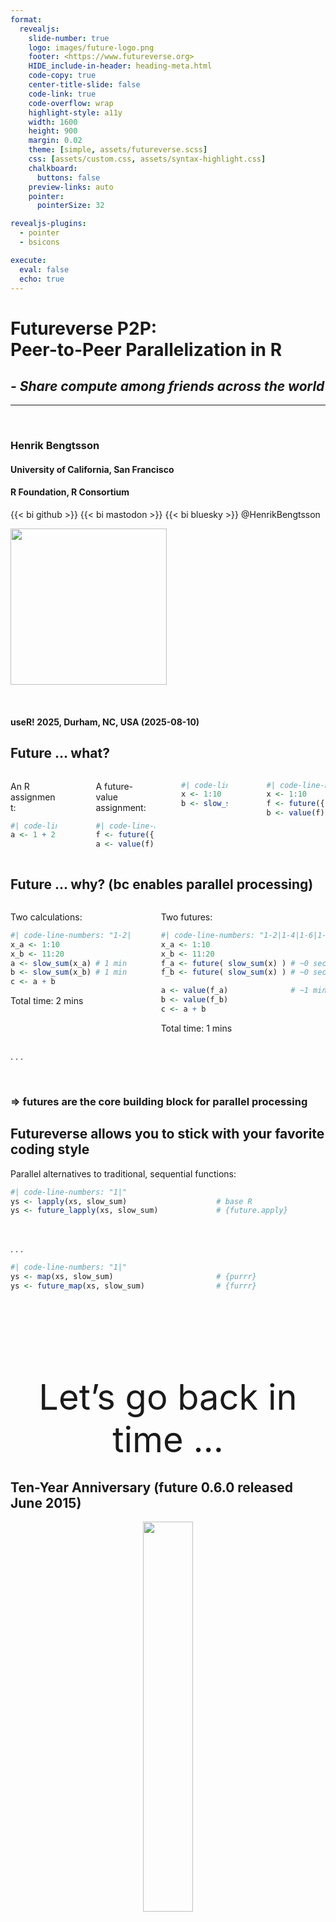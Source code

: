 ```yaml
---
format: 
  revealjs:
    slide-number: true
    logo: images/future-logo.png
    footer: <https://www.futureverse.org>
    HIDE_include-in-header: heading-meta.html
    code-copy: true
    center-title-slide: false
    code-link: true
    code-overflow: wrap
    highlight-style: a11y
    width: 1600
    height: 900
    margin: 0.02
    theme: [simple, assets/futureverse.scss]
    css: [assets/custom.css, assets/syntax-highlight.css]
    chalkboard: 
      buttons: false
    preview-links: auto
    pointer:
      pointerSize: 32

revealjs-plugins:
  - pointer
  - bsicons

execute:
  eval: false
  echo: true
---
```


<h1>Futureverse P2P:<br>Peer-to-Peer Parallelization in R</h1>

<h2><em>- Share compute among friends across the world</em></h2>

<hr/>
<br/>

### Henrik Bengtsson

#### University of California, San Francisco
#### R Foundation, R Consortium

{{< bi github >}} {{< bi mastodon >}} {{< bi bluesky >}} \@HenrikBengtsson<br>

![](images/future-logo.png){.absolute top=20 right=20 width="250"}

<br/>

#### useR! 2025, Durham, NC, USA (2025-08-10)



## Future ... what?

:::: {.columns}

::: {.column width="35%" font="150%" .fragment}
An R assignment:
```r
#| code-line-numbers: false
a <- 1 + 2
```
:::

::: {.column width="10%"}
:::

::: {.column width="45%" font="150%" .fragment}
A future-value assignment:
```r
#| code-line-numbers: false
f <- future({ 1 + 2 })
a <- value(f)
```
:::

<br>

::: {.column width="35%" font="150%" .fragment}
```r
#| code-line-numbers: false
x <- 1:10
b <- slow_sum(x)
```
:::

::: {.column width="10%"}
:::

::: {.column width="45%" font="150%" .fragment}
```r
#| code-line-numbers: false
x <- 1:10
f <- future({ slow_sum(x) })
b <- value(f)
```
:::

::::


## Future ... why? (bc enables parallel processing)

:::: {.columns}

::: {.column width="42%" font="135%" .fragment}
Two calculations:
```r
#| code-line-numbers: "1-2|1-3|1-4|"
x_a <- 1:10
x_b <- 11:20
a <- slow_sum(x_a) # 1 min
b <- slow_sum(x_b) # 1 min
c <- a + b
```

::: {.fragment}
Total time: 2 mins
:::

:::



::: {.column width="1%"}
:::


::: {.column width="57%" font="135%" .fragment}
Two futures:
```r
#| code-line-numbers: "1-2|1-4|1-6|1-7|"
x_a <- 1:10
x_b <- 11:20
f_a <- future( slow_sum(x) ) # ~0 sec
f_b <- future( slow_sum(x) ) # ~0 sec

a <- value(f_a)              # ~1 min
b <- value(f_b)              
c <- a + b
```

::: {.fragment}
Total time: 1 mins
:::

:::

::::

. . .

<br>

### => futures are the core building block for parallel processing


## Futureverse allows you to stick with your favorite coding style

Parallel alternatives to traditional, sequential functions:

```r
#| code-line-numbers: "1|"
ys <- lapply(xs, slow_sum)                    # base R
ys <- future_lapply(xs, slow_sum)             # {future.apply}
```
<span style="height:10px"/>
<br>

. . .


```r
#| code-line-numbers: "1|"
ys <- map(xs, slow_sum)                       # {purrr}
ys <- future_map(xs, slow_sum)                # {furrr}
```



## {data-background-color=#D0F0FF}

<center style="font-size: 400%; padding-top: 3.5ex;">
Let's go back in time ...
</center>


## Ten-Year Anniversary (future 0.6.0 released June 2015)

<center>
![](images/future-logo-balloons.png){width="40%"}

<small>
_future logo: **Dan LaBar**_, 
_ggplot2 logo balloon wall: **Greg Swinehart** & **Hadley Wickham**_
</small>
</center>


## useR! 2016 at Stanford, CA, USA

<center>
<img src="images/useR2016-slide-01.png" style="width: 60%; border: 2px solid black; padding: 10px; box-shadow: 5px 10px gray;">
</center>

## useR! 2016 at Stanford, CA, USA

<center>
<img src="images/useR2016-slide-05.png" style="width: 60%; border: 2px solid black; padding: 10px; box-shadow: 5px 10px gray;">
</center>


## useR! 2016 at Stanford, CA, USA

<center>
<img src="images/useR2016-slide-07.png" style="width: 60%; border: 2px solid black; padding: 10px; box-shadow: 5px 10px gray;">
</center>


## useR! 2016 at Stanford, CA, USA

<center>
<img src="images/useR2016-slide-12.png" style="width: 60%; border: 2px solid black; padding: 10px; box-shadow: 5px 10px gray;">
</center>


## useR! 2016 at Stanford, CA, USA

<center>
<img src="images/useR2016-slide-27.png" style="width: 60%; border: 2px solid black; padding: 10px; box-shadow: 5px 10px gray;">
</center>



## {data-background-color=#D0F0FF}

<center style="font-size: 400%; padding-top: 3.5ex;">
Back to the Future
</center>


## Long running pipelines and parallelization

<br/>

You: _Argh, this takes foreeeeever_

```r
y <- lapply(many_samples, fit_model)
```

. . .

You: _Better, but I wish I had a bigger computer _

```r
library(future.apply)
plan(multisession, workers = 8)
y <- future_lapply(many_samples, fit_model)
```
<div style="height: 0.5ex"></div>


## future.p2p: sharing compute among friends - it's easy!

<div style="height: 0.5ex"></div>

Alice: _Don't worry - just join our compute cluster_

::: {.column width="70%" font="150%"}
```r
#| code-line-numbers: false
library(future.apply)
plan(future.p2p::cluster, cluster="alice/friends")
y <- future_lapply(many_samples, fit_model)
```
:::

![](images/world-p2p-network-three-users.png){.absolute top=280 right=-10 width="550"}



## {data-background-color=#D0F0FF}

<center style="font-size: 400%; padding-top: 2.5ex;">
How to get started ...
</center>


## A P2P cluster has two components

:::: {.fragment}
::: {.column width="65%" font="100%"}
<span style="font-size: 180%">Message Board</span>

Used to announce futures and offers to do work
<br>
(centralized; lightweight - only metadata)
:::
::: {.column width="30%" font="100%"}
![](images/message_board.png){width="350"}
:::
::::

:::: {.fragment}
::: {.column width="65%" font="100%"}
<span style="font-size: 180%">P2P file-transfer protocol</span>

Used to send futures to workers and receive results
<br>
(peer-to-peer; full-size data transfers)
:::
::: {.column width="30%" font="100%"}
![](images/p2p-file-transfers.png){width="350"}
:::
::::


## Alice hosts a P2P cluster

Alice sets up P2P cluster and gives 'bob' and 'carol' access:

```r
#| code-line-numbers: false
[alice]> future.p2p::cluster("alice/friends", users=c("bob", "carol"))
```

This is basically setting up a shared message board.

. . .

<br>
Q. What happens if Bob tries to use the P2P cluster?

```r
#| code-line-numbers: false
[bob]> library(future)
[bob]> plan(future.p2p::cluster, cluster = "alice/friends")
[bob]> y <- furrr::future_map(many_samples, fit_model)
```

. . .

<br>

### Nothing - it will get stuck! Why?


## Contributing P2P workers is easy!

```r
#| code-line-numbers: false
[alice]> future.p2p::worker("alice/friends")
```
<div style="height:1ex;"></div>
```r
#| code-line-numbers: false
[ bob ]> future.p2p::worker("alice/friends")
```
<div style="height:1ex;"></div>
```r
#| code-line-numbers: false
[carol]> future.p2p::worker("alice/friends")
```

. . .

<br>

```r
#| code-line-numbers: false
[bob]> library(future)
[bob]> plan(future.p2p::cluster, cluster = "alice/friends")
[bob]> y <- furrr::future_map(many_samples, fit_model)
```

<br>

### => Processed on three P2P workers



## Setup can be done from the terminal

Setting up a P2P cluster:

```r
#| code-line-numbers: false
{alice}$ Rscript -e future.p2p::cluster --cluster=alice/friends \
         --users=bob,carol
```

. . .

Starting P2P workers:

```r
#| code-line-numbers: false
{alice}$ Rscript -e future.p2p::worker --cluster=alice/friends &
{ bob }$ Rscript -e future.p2p::worker --cluster=alice/friends &
{carol}$ Rscript -e future.p2p::worker --cluster=alice/friends &
{carol}$ Rscript -e future.p2p::worker --cluster=alice/friends &
{carol}$ Rscript -e future.p2p::worker --cluster=alice/friends &
```

. . .

<br>

### => A shared P2P cluster with 5 workers. More can be added at any time!


## Contributing your compute power is easy!

```r
{bob}$ R --quiet
> future.p2p::worker(cluster = "alice/friends")
```

. . .

or directly from the command line:

```r
{bob}$ Rscript -e future.p2p::worker --cluster=alice/friends
```

. . .


To contribute multiple workers, just repeat the above, e.g. four workers

```r
{bob}$ Rscript -e future.p2p::worker --cluster=alice/friends &
{bob}$ Rscript -e future.p2p::worker --cluster=alice/friends &
{bob}$ Rscript -e future.p2p::worker --cluster=alice/friends &
{bob}$ Rscript -e future.p2p::worker --cluster=alice/friends &
```




## {data-background-color=#D0F0FF}

<center style="font-size: 400%; padding-top: 2.5ex;">
Pros and cons
</center>


## High latency, high throughput with distributed processing

* High latency:

  - roundtrip takes time, because p2p file transfers take time
  
  - Example: `1+2` takes 2-30 seconds to send, evaluate, and recieve

* High throughput:

  - can evaluate 1000's of R expressions concurrently



## P2P computing requires mutual trust

 * Running someone else's code is risky, e.g. `system("erase harddrive")`
  
 * Receiving results from someone else is less risky, but can we trust
   the results?

. . .

Some technical mitigations:

 * End-to-end encryption

 * Run workers in sandboxed environments, e.g. process futures
 
   - in a Linux container, or
   - in a virtual machine
   
   without access to the internet, the file system, etc.

### => I encourage work on these topics - it's challenging, but important


## Stay tuned for exiting announcements

Near future:

::: {.incremental}

 * Custom random number generators (RNG) [together with Ralf Stubner]
 * If you think **furrr** and **future.apply** are neat - just wait!

:::

. . .


On the horizon:

::: {.incremental}

 * More near-live condition signaling from _running_ parallel processes, e.g.
   - **progressr** already uses it 
   - Update **shiny** reactive elements (as things progress)
   
 * Resource specifications, e.g.
   - avoid memory overuse, e.g. `memory=2*GiB`
   - distribute to proper machines, e.g. `memory=2*GiB` and `gpu`
 
 * ... and more

:::

:::

## The future is bright!

* It’s easy to get started - just try it
* Support: <https://github.com/HenrikBengtsson/future/discussions>
* Tutorials: <https://www.futureverse.org/tutorials.html>
* Blog posts: <https://www.futureverse.org/blog.html>
* More features on the roadmap
* I love feedback and ideas

![](images/out.png){.absolute bottom=90 right=50 width="800"}


## {data-background-color=#D0F0FF}

<center style="font-size: 400%; padding-top: 2.5ex;">
Thank you!
<br>
Questions?
</center>


## Appendix: Setup

* You need a pico.sh account, just `ssh pico.sh` once

* Share your pico username with your friends
